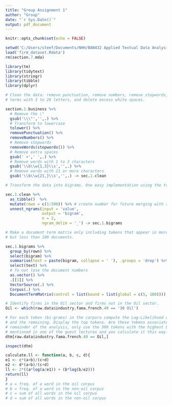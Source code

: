 ```yaml
---
title: "Group Assignment 1"
author: "Group"
date: "`r Sys.Date()`"
output: pdf_document
---
```


```r
knitr::opts_chunk$set(echo = FALSE)
```

```r
setwd('C:/Users/steef/Documents/NHH/BAN432 Applied Textual Data Analysis for Business and Finance/Assignment Group 1/BAN432-Assignment1')
load('firm_dataset.Rdata')
rm(section.7.mda)
```

```r
library(tm)
library(tidytext)
library(stringr)
library(tibble)
library(dplyr)
```


```r
# Clean the data: remove punctuation, remove numbers, remove stopwords, make lower case, only consider
# terms with 3 to 20 letters, and delete excess white spaces.

section.1.business %>%
  # Remove the \" 
  gsub('\\\"','',.) %>% 
  # Transform to lowercase
  tolower() %>% 
  removePunctuation() %>% 
  removeNumbers() %>% 
  # Remove stopwords
  removeWords(stopwords()) %>% 
  # Remove extra spaces
  gsub(' +',' ',.) %>% 
  # Remove words with 1 to 3 characters
  gsub('\\b\\w{1,3}\\s','',.) %>% 
  # Remove words with 21 or more characters
  gsub('\\b\\w{21,}\\s','',.) -> sec.1.clean 

```

```r
# Transform the data into bigrams. One easy implementation using the tokenizers package:

sec.1.clean %>%
  as_tibble()  %>%
  mutate(rown = c(1:500)) %>% # create number for future merging with raw.data
  unnest_ngrams(input = 'value', 
                output = 'bigram', 
                n = 2,
                ngram_delim = '_') -> sec.1.bigrams

```

```r
# Make a document term matrix only including tokens that appear in more than 5 
# but less than 100 documents.

sec.1.bigrams %>%
  group_by(rown) %>%
  select(bigram) %>%
  summarise(text = paste(bigram, collapse = ' '), .groups = 'drop') %>%
  select(text) %>%
  # To not lose the document numbers
  as.vector() %>%
  .[[1]] %>%
  VectorSource(.) %>%
  Corpus(.) %>%
  DocumentTermMatrix(control = list(bound = list(global = c(5, 100)))) -> dtm

```

```r
# Identify firms in the Oil sector and firms not in the Oil sector.
Oil <- which(raw.data$industry.fama.french.49 == '30 Oil')
```

```r
# For each token (bi-grams) in the corpora compute the Log-Likelihood of being in the subset of oil firms
# and the remaining. Display the top tokens. Are these tokens associated with the oil sector? For the
# remainder of the analysis, only use the 500 tokens with the highest Log-Likelihood. Log-Likelihood was
# mentioned in one of the guest lectures and you calculate it this way:
dtm[raw.data$industry.fama.french.49 == Oil,]

inspect(dtm)

calculate.ll <- function(a, b, c, d){
e1 <- c*(a+b)/(c+d)
e2 <- d*(a+b)/(c+d)
ll <- 2*((a*log(a/e1)) + (b*log(b/e2)))
return(ll)
}
# a = freq. of a word in the oil corpus
# b = freq. of a word in the non-oil corpus
# c = sum of all words in the oil corpus
# d = sum of all words in the non-oil corpus
```



